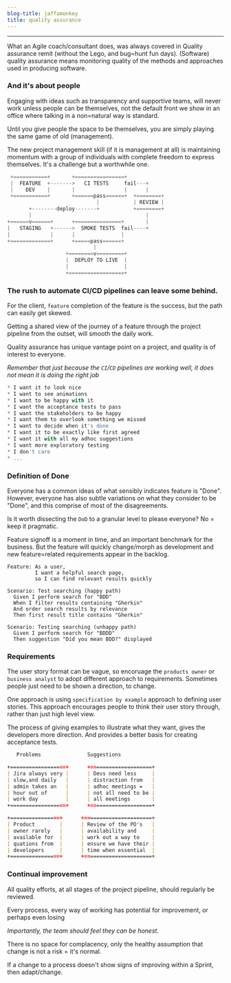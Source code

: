 ```yaml
---
blog-title: jaffamonkey
title: quality assurance
---
```



--- 
What an Agile coach/consultant does, was always covered in Quality assurance remit (without the Lego, and bug=hunt fun days). (Software) quality assurance means monitoring quality of the methods and approaches used in producing software.

### And it's about people

Engaging with ideas such as transparency and supportive teams, will never work unless people can be themselves, not the default front we show in an office where talking in a non=natural way is standard.

Until you give people the space to be themselves, you are simply playing the same game of old (management). 
 
The new project management skill (if it is management at all) is maintaining momentum with a group of individuals with complete freedom to express themselves. It's a challenge but a worthwhile one.

<CodeWave>

```jsx
 +===========+       +================+     
 |  FEATURE  +------->   CI TESTS     fail---+  
 |    DEV    |       |                |      |
 +===========+       +======pass======+  +========+
                             |           | REVIEW |     
       +--------deploy-------+           +========+
       |                                     |
+======v======+      +===============+       |
|   STAGING   +------>  SMOKE TESTS  fail----+
|             |      |               |
+=============+      +=====pass======+
                            |
                   +========v=========+
                   |  DEPLOY TO LIVE  |
                   |                  |
                   +==================+
```

### The rush to automate CI/CD pipelines can leave some behind.

For the client, `feature` completion of the feature is the success, but the path can easily get skewed.

Getting a shared view of the journey of a feature through the project pipeline from the outset, will smooth the daily work.

Quality assurance has unique vantage point on a project, and quality is of interest to everyone.

_Remember that just because the `CI`/`CD` pipelines are working well, it does not mean it is doing the right job_ 

```jsx
* I want it to look nice
* I want to see animations
* I want to be happy with it
* I want the acceptance tests to pass
* I want the stakeholders to be happy
* I want them to overlook something we missed
* I want to decide when it's done
* I want it to be exactly like first agreed
* I want it with all my adhoc suggestions
* I want more exploratory testing
* I don't care
* ...
```

### Definition of Done

Everyone has a common ideas of what sensibly indicates feature is "Done". However, everyone has also subtle variations on what they consider to be "Done", and this comprise of most of the disagreements.

Is it worth dissecting the `DoD` to a granular level to please everyone? No = keep it pragmatic.

Feature signoff is a moment in time, and an important benchmark for the business. But the feature will quickly change/morph as development and new feature=related requirements appear in the backlog.

```gherkin
Feature: As a user, 
         I want a helpful search page, 
         so I can find relevant results quickly
  
Scenario: Test searching (happy path)
  Given I perform search for "BDD" 
  When I filter results containing "Gherkin"
  And order search results by relevance
  Then first result title contains "Gherkin"

Scenario: Testing searching (unhappy path)
  Given I perform search for "BDDD" 
  Then suggestion "Did you mean BDD?" displayed
```

### Requirements

The user story format can be vague, so encoruage the `products owner` or `business analyst` to adopt different approach to requirements. Sometimes people just need to be shown a direction, to change.

One approach is using `specification by example` approach to defining user stories. This approach encourages people to think their user story through, rather than just high level view.

The process of giving examples to illustrate what they want, gives the developers more direction. And provides a better basis for creating acceptance tests.

```markdown
   Problems               Suggestions

+==================+      +====================+
| Jira always very |      | Devs need less     |
| slow,and daily   |      | distraction from   |
| admin takes an   |      | adhoc meetings =   |
| hour out of      |      | not all need to be |
| work day         |      | all meetings       |
+==================+      +====================+

+================+      +======================+
| Product        |      | Review of the PO's   |
| owner rarely   |      | availability and     |
| available for  |      | work out a way to    |
| quations from  |      | ensure we have their |
| developers     |      | time when essential  |
+================+      +======================+
```

### Continual improvement

All quality efforts, at all stages of the project pipeline, should regularly be reviewed.

Every process, every way of working has potential for improvement, or perhaps even losing

_Importantly, the team should feel they can be honest._

There is no space for complacency, only the healthy assumption that change is not a risk = it's normal.

If a change to a process doesn't show signs of improving within a Sprint, then adapt/change.

</CodeWave>
